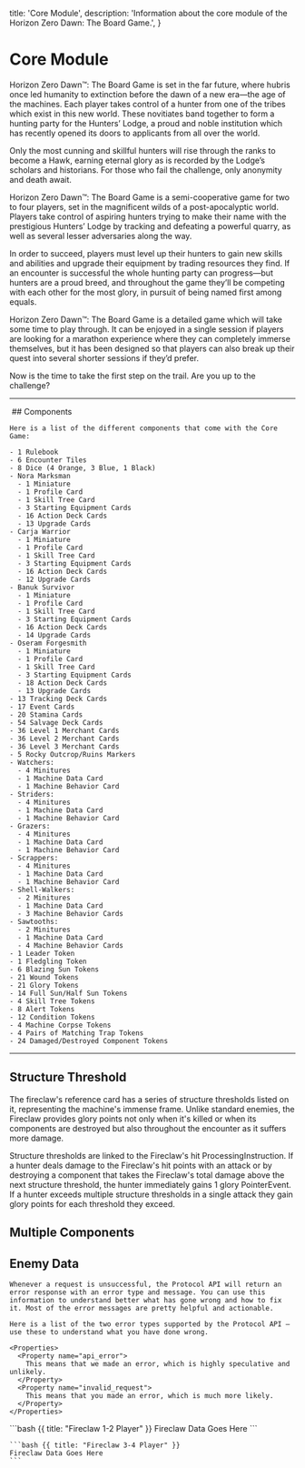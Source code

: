 
  title: 'Core Module',
  description: 'Information about the core module of the Horizon Zero Dawn: The Board Game.',
}

# Core Module
Horizon Zero Dawn™: The Board Game is set in the far future, where hubris once led humanity to extinction before the dawn of a new era—the age of the machines. Each player takes control of a hunter from one of the tribes which exist in this new world. These novitiates band together to form a hunting party for the Hunters’ Lodge, a proud and noble institution which has recently opened its doors to applicants from all over the world.

Only the most cunning and skillful hunters will rise through the ranks to become a Hawk, earning eternal glory as is recorded by the Lodge’s scholars and historians. For those who fail the challenge, only anonymity and death await.

Horizon Zero Dawn™: The Board Game is a semi-cooperative game for two to four players, set in the magnificent wilds of a post-apocalyptic world. Players take control of aspiring hunters trying to make their name with the prestigious Hunters’ Lodge by tracking and defeating a powerful quarry, as well as several lesser adversaries along the way.

In order to succeed, players must level up their hunters to gain new skills and abilities and upgrade their equipment by trading resources they find. If an encounter is successful the whole hunting party can progress—but hunters are a proud breed, and throughout the game they’ll be competing with each other for the most glory, in pursuit of being named first among equals.

Horizon Zero Dawn™: The Board Game is a detailed game which will take some time to play through. It can be enjoyed in a single session if players are looking for a marathon experience where they can completely immerse themselves, but it has been designed so that players can also break up their quest into several shorter sessions if they’d prefer.

Now is the time to take the first step on the trail. Are you up to the challenge?

---

<Row>
  <Col sticky>
    <Image
      src={boxArt}
      alt=""
      unoptimized
    />
  </Col>
  <Col>
    ## Components

    Here is a list of the different components that come with the Core Game:

    - 1 Rulebook
    - 6 Encounter Tiles
    - 8 Dice (4 Orange, 3 Blue, 1 Black)
    - Nora Marksman
      - 1 Miniature
      - 1 Profile Card
      - 1 Skill Tree Card
      - 3 Starting Equipment Cards
      - 16 Action Deck Cards
      - 13 Upgrade Cards
    - Carja Warrior
      - 1 Miniature
      - 1 Profile Card
      - 1 Skill Tree Card
      - 3 Starting Equipment Cards
      - 16 Action Deck Cards
      - 12 Upgrade Cards
    - Banuk Survivor
      - 1 Miniature
      - 1 Profile Card
      - 1 Skill Tree Card
      - 3 Starting Equipment Cards
      - 16 Action Deck Cards
      - 14 Upgrade Cards
    - Oseram Forgesmith
      - 1 Miniature
      - 1 Profile Card
      - 1 Skill Tree Card
      - 3 Starting Equipment Cards
      - 18 Action Deck Cards
      - 13 Upgrade Cards
    - 13 Tracking Deck Cards
    - 17 Event Cards
    - 20 Stamina Cards
    - 54 Salvage Deck Cards
    - 36 Level 1 Merchant Cards
    - 36 Level 2 Merchant Cards
    - 36 Level 3 Merchant Cards
    - 5 Rocky Outcrop/Ruins Markers
    - Watchers:
      - 4 Minitures
      - 1 Machine Data Card
      - 1 Machine Behavior Card
    - Striders:
      - 4 Minitures
      - 1 Machine Data Card
      - 1 Machine Behavior Card
    - Grazers:
      - 4 Minitures
      - 1 Machine Data Card
      - 1 Machine Behavior Card
    - Scrappers:
      - 4 Minitures
      - 1 Machine Data Card
      - 1 Machine Behavior Card
    - Shell-Walkers:
      - 2 Minitures
      - 1 Machine Data Card
      - 3 Machine Behavior Cards
    - Sawtooths:
      - 2 Minitures
      - 1 Machine Data Card
      - 4 Machine Behavior Cards
    - 1 Leader Token
    - 1 Fledgling Token
    - 6 Blazing Sun Tokens
    - 21 Wound Tokens
    - 21 Glory Tokens
    - 14 Full Sun/Half Sun Tokens
    - 4 Skill Tree Tokens
    - 8 Alert Tokens
    - 12 Condition Tokens
    - 4 Machine Corpse Tokens
    - 4 Pairs of Matching Trap Tokens
    - 24 Damaged/Destroyed Component Tokens
  </Col>
</Row>

---

## Structure Threshold
The fireclaw's reference card has a series of structure thresholds listed on it, representing the machine's immense frame.  Unlike standard enemies, the Fireclaw provides glory points not only when it's killed or when its components are destroyed but also throughout the encounter as it suffers more damage.

Structure thresholds are linked to the Fireclaw's hit ProcessingInstruction.  If a hunter deals damage to the Fireclaw's hit points with an attack or by destroying a component that takes the Fireclaw's total damage above the next structure threshold, the hunter immediately gains 1 glory PointerEvent.  If a hunter exceeds multiple structure thresholds in a single attack they gain glory points for each threshold they exceed.

## Multiple Components


## Enemy Data

<Row>
  <Col>

    Whenever a request is unsuccessful, the Protocol API will return an error response with an error type and message. You can use this information to understand better what has gone wrong and how to fix it. Most of the error messages are pretty helpful and actionable.

    Here is a list of the two error types supported by the Protocol API — use these to understand what you have done wrong.

    <Properties>
      <Property name="api_error">
        This means that we made an error, which is highly speculative and unlikely.
      </Property>
      <Property name="invalid_request">
        This means that you made an error, which is much more likely.
      </Property>
    </Properties>

  </Col>
  <Col>
    ```bash {{ title: "Fireclaw 1-2 Player" }}
    Fireclaw Data Goes Here
    ```

    ```bash {{ title: "Fireclaw 3-4 Player" }}
    Fireclaw Data Goes Here
    ```
  </Col>
</Row>
